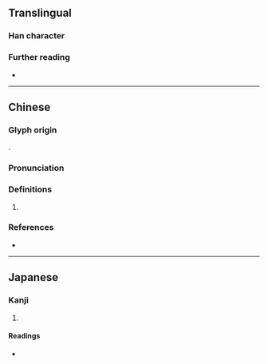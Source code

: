 {{character info}}
==Translingual==

===Han character===
{{Han char|rn=38|rad=女|as=09|sn=12|four=41460|canj=VMWL|ids=⿰女面}}

===Further reading===
* {{Han ref|kx=0266.400|dkj=06501|dj=0534.030|hdz=21064.130|uh=5A94|ud=23188|bh=D8B6|bd=55478}}

----

==Chinese==
{{zh-forms}}

===Glyph origin===
{{Han compound|女|面|c1=s|c2=p|ls=psc|t1=woman}}.

===Pronunciation===
{{zh-pron
|m=mián,miǎn
|c=min4
|mc=y
|oc=y
|cat=
}}

===Definitions===
{{head|zh|Han character}}

# {{rfdef|zh}}

===References===
* {{R:yue:Hanzi}}

----

==Japanese==

===Kanji===
{{ja-kanji|grade=|rs=女09}}

# {{rfdef|ja|sort=女09}}

====Readings====
* {{ja-readings|on=[[べん]] (ben), [[めん]] (men)|kun=[[ねたむ]] (netamu)}}